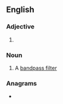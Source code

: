 {{also|band-pass}}
==English==

===Adjective===
{{en-adj|-}}

# {{alternative spelling of|en|band-pass}}

===Noun===
{{en-noun|es}}

# A [[bandpass filter]]

===Anagrams===
* {{anagrams|en|a=aabdnpss|passband}}